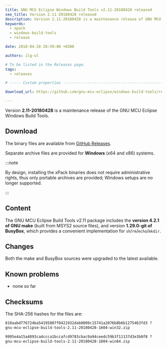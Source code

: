 ```yaml
---
title: GNU MCU Eclipse Windows Build Tools v2.11-20180428 released
seo_title: Version 2.11-20180428 released
description: Version 2.11-20180428 is a maintenance release of GNU MCU Eclipse Windows Build Tools.
keywords:
  - xpack
  - windows-build-tools
  - release

date: 2018-04-28 20:59:00 +0300

authors: ilg-ul

# To be listed in the Releases page.
tags:
  - releases

# ----- Custom properties -----------------------------------------------------

download_url: https://github.com/gnu-mcu-eclipse/windows-build-tools/releases/tag/v2.11-20180428/

---
```



Version **2.11-20180428** is a maintenance release of the GNU MCU Eclipse Windows Build Tools.

<!-- truncate -->

<PageMetadata title={frontMatter.seo_title} />

## Download

The binary files are available from <a href={frontMatter.download_url}>GitHub Releases</a>.

Separate archive files are provided for **Windows** (x64 and x86) systems.

:::note

By design, installing the xPack binaries does not require administrative rights, thus only portable archives are provided; Windows setups are no longer supported.

:::

## Content

The GNU MCU Eclipse Build Tools v2.11 package includes the **version 4.2.1 of GNU make** (built from MSYS2 source files), and version **1.29.0-git of BusyBox**, which provides a convenient implementation for `sh`/`rm`/`echo`/`mkdir`.

## Changes

Both the make and BusyBox sources were upgraded to the latest available.

## Known problems

* none so far

## Checksums

The SHA-256 hashes for the files are:

```txt
810aabd776724ba54195807f0421932dab0809c15741a2076b8b6b1275463fd3 ?
gnu-mcu-eclipse-build-tools-2.11-20180428-1604-win32.zip

9995e4a15a4893ca4ccca1bccafcd9783cbac9a94ceedc59b3f11137d3e3b0f8 ?
gnu-mcu-eclipse-build-tools-2.11-20180428-1604-win64.zip
```
